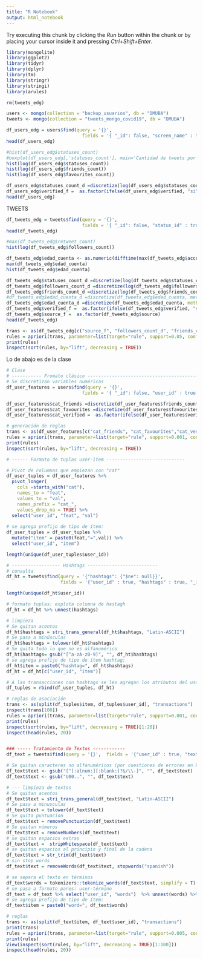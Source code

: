 ```yaml
---
title: "R Notebook"
output: html_notebook
---
```


Try executing this chunk by clicking the *Run* button within the chunk or by placing your cursor inside it and pressing *Ctrl+Shift+Enter*. 

```r
library(mongolite)
library(ggplot2)
library(tidyr)
library(dplyr)
library(tm)
library(stringr)
library(stringi)
library(arules)
```

```r
rm(tweets_edg)
```


```r
users <- mongo(collection = "backup_usuarios", db = "DMUBA")
tweets <- mongo(collection = "tweets_mongo_covid19", db = "DMUBA")
```

```r
df_users_edg = users$find(query = '{}', 
                            fields = '{ "_id": false, "screen_name" : true, "account_created_at" : true, "friends_count" : true, "followers_count":true, "statuses_count" : true, "verified": true }')
head(df_users_edg)

```




```r
#hist(df_users_edg$statuses_count)
#boxplot(df_users_edg[,'statuses_count'], main='Cantidad de tweets por usuario', type="l", ylab='número de tweets', col=4)
hist(log(df_users_edg$statuses_count))
hist(log(df_users_edg$friends_count))
hist(log(df_users_edg$favourites_count))
```

```r
df_users_edg$statuses_count_d =discretize(log(df_users_edg$statuses_count), breaks = 5, labels=c("muy pocos", "pocos", "medio", "muchos", "muchisimos"))
df_users_edg$verified_f =  as.factor(ifelse(df_users_edg$verified, "si", "no"))
head(df_users_edg)
```

TWEETS


```r
df_tweets_edg = tweets$find(query = '{}', 
                            fields = '{ "_id": false, "status_id" : true, "source" : true, "account_created_at" : true, "friends_count" : true, "followers_count":true, "statuses_count" : true, "verified": true }')
head(df_tweets_edg)

```

```r
#max(df_tweets_edg$retweet_count)
hist(log(df_tweets_edg$followers_count))
```

```r
df_tweets_edg$edad_cuenta <- as.numeric(difftime(max(df_tweets_edg$account_created_at) ,df_tweets_edg$account_created_at , units = c("weeks")))
max(df_tweets_edg$edad_cuenta)
hist(df_tweets_edg$edad_cuenta)
```



```r
df_tweets_edg$statuses_count_d =discretize(log(df_tweets_edg$statuses_count), breaks = 5, labels=c("muy pocos", "pocos", "medio", "muchos", "muchisimos"))
df_tweets_edg$followers_count_d =discretize(log(df_tweets_edg$followers_count), breaks = 3, labels=c("pocos", "medio", "muchos"))
df_tweets_edg$friends_count_d =discretize(log(df_tweets_edg$friends_count), breaks = 3, labels=c("pocos", "medio", "muchos"))
#df_tweets_edg$edad_cuenta_d =discretize(df_tweets_edg$edad_cuenta, method = "fixed", breaks = c(-Inf, 52, 156, 260, 364, 468, 572, Inf), labels=c("0 a 1", "1 a 3","3 a 5", "5 a 7", "7 a 9", "9 a 11", "mas de 11"))
df_tweets_edg$edad_cuenta_d =discretize(df_tweets_edg$edad_cuenta, method = "fixed", breaks = c(-Inf, 52, 260, 520, Inf), labels=c("0 a 1", "1 a 5", "5 a 10", "mas de 10"))
df_tweets_edg$verified_f =  as.factor(ifelse(df_tweets_edg$verified, "si", "no"))
df_tweets_edg$source_f =  as.factor(df_tweets_edg$source)
head(df_tweets_edg)
```

```r
trans <- as(df_tweets_edg[c("source_f", "followers_count_d", "friends_count_d", "statuses_count_d", "verified_f", "edad_cuenta_d" )], "transactions")
rules = apriori(trans, parameter=list(target="rule", support=0.05, confidence=0.1, minlen=4))
print(rules)
inspect(sort(rules, by="lift", decreasing = TRUE))

```




Lo de abajo es de la clase

```r
# Clase
# ----------- Fromato clásico -----------------------------------------
# Se discretizan variables numéricas
df_user_features = users$find(query = '{}', 
                            fields = '{ "_id": false, "user_id" : true, "friends_count" : true, "favourites_count":true, "verified": true }')

df_user_features$cat_friends =discretize(df_user_features$friends_count, labels=c("pocos", "medio", "muchos"))
df_user_features$cat_favourites =discretize(df_user_features$favourites_count, labels=c("pocos", "medio", "muchos"))
df_user_features$cat_verified =  as.factor(ifelse(df_user_features$verified, "si", NA))
```


```r
# generación de reglas
trans <- as(df_user_features[c("cat_friends", "cat_favourites","cat_verified")], "transactions")
rules = apriori(trans, parameter=list(target="rule", support=0.001, confidence=0.02))
print(rules)
inspect(sort(rules, by="lift", decreasing = TRUE))
```


```r
# ------ Formato de tuplas user-item -----------------------------

# Pivot de columnas que empiezan con "cat"
df_user_tuples = df_user_features %>% 
  pivot_longer(
    cols =starts_with("cat"),
    names_to = "feat", 
    values_to = "val", 
    names_prefix = "cat_",
    values_drop_na = TRUE) %>% 
  select("user_id", "feat", "val")
  
# se agrega prefijo de tipo de ítem:
df_user_tuples = df_user_tuples %>% 
  mutate("item" = paste0(feat,"=",val)) %>% 
  select("user_id", "item")

length(unique(df_user_tuples$user_id))

# ------------------ Hashtags --------------------------
# consulta
df_ht = tweets$find(query = '{"hashtags": {"$ne": null}}', 
                    fields = '{"user_id" : true, "hashtags" : true, "_id": false}')

length(unique(df_ht$user_id))

# formato tuplas: explota columna de hastagh
df_ht = df_ht %>% unnest(hashtags)

# limpieza
# Se quitan acentos
df_ht$hashtags = stri_trans_general(df_ht$hashtags, "Latin-ASCII")
# Se pasa a minúsculas
df_ht$hashtags = tolower(df_ht$hashtags)
# Se quita todo lo que no es alfanumérico
df_ht$hashtags= gsub("[^a-zA-z0-9]", "", df_ht$hashtags)
# se agrega prefijo de tipo de ítem hashtag:
df_ht$item = paste0("hashtag=", df_ht$hashtags)
df_ht = df_ht[c("user_id", "item")]

# A las transacciones con hashtags se les agregan los atributos del usuario.
df_tuples = rbind(df_user_tuples, df_ht)

# reglas de asociación
trans <- as(split(df_tuples$item, df_tuples$user_id), "transactions")
inspect(trans[100])
rules = apriori(trans, parameter=list(target="rule", support=0.001, confidence=0.5))
print(rules)
inspect(sort(rules, by="lift", decreasing = TRUE)[1:20])
inspect(head(rules, 20))


### ----- Tratamiento de Textos ------------
df_text = tweets$find(query = '{}',  fields = '{"user_id" : true, "text" : true, "_id": false}')

# Se quitan caracteres no alfanuméricos (por cuestiones de errores en RStudio)
df_text$text <- gsub("[^[:alnum:][:blank:]?&/\\-]", "", df_text$text)
df_text$text <- gsub("U00..", "", df_text$text)

# --- limpieza de textos
# Se quitan acentos
df_text$text = stri_trans_general(df_text$text, "Latin-ASCII")
# Se pasa a minusculas
df_text$text = tolower(df_text$text)
# Se quita puntuacion
df_text$text = removePunctuation(df_text$text)
# Se quitan números
df_text$text = removeNumbers(df_text$text)
# se quitan espacios extras
df_text$text =  stripWhitespace(df_text$text)
# se quitan espacios al principio y final de la cadena
df_text$text = str_trim(df_text$text)
# sin stop words
df_text$text = removeWords(df_text$text, stopwords("spanish"))

# se separa el texto en términos
df_text$words = tokenizers::tokenize_words(df_text$text, simplify = T)
# se pasa a formato pares: user-término
df_text = df_text %>% select("user_id", "words")  %>% unnest(words) %>%  distinct()
# se agrega prefijo de tipo de ítem:
df_text$item = paste0("word=", df_text$words)

# reglas
trans <- as(split(df_text$item, df_text$user_id), "transactions")
print(trans)
rules = apriori(trans, parameter=list(target="rule", support=0.005, confidence=0.2))
print(rules)
View(inspect(sort(rules, by="lift", decreasing = TRUE)[1:100]))
inspect(head(rules, 20))
```


